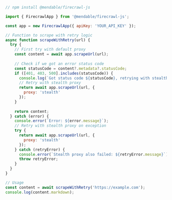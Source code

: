 ```js Node
// npm install @mendable/firecrawl-js

import { FirecrawlApp } from '@mendable/firecrawl-js';

const app = new FirecrawlApp({ apiKey: 'YOUR_API_KEY' });

// Function to scrape with retry logic
async function scrapeWithRetry(url) {
  try {
    // First try with default proxy
    const content = await app.scrapeUrl(url);
    
    // Check if we got an error status code
    const statusCode = content?.metadata?.statusCode;
    if ([401, 403, 500].includes(statusCode)) {
      console.log(`Got status code ${statusCode}, retrying with stealth proxy`);
      // Retry with stealth proxy
      return await app.scrapeUrl(url, {
        proxy: 'stealth'
      });
    }
    
    return content;
  } catch (error) {
    console.error(`Error: ${error.message}`);
    // Retry with stealth proxy on exception
    try {
      return await app.scrapeUrl(url, {
        proxy: 'stealth'
      });
    } catch (retryError) {
      console.error(`Stealth proxy also failed: ${retryError.message}`);
      throw retryError;
    }
  }
}

// Usage
const content = await scrapeWithRetry('https://example.com');
console.log(content.markdown);
```
